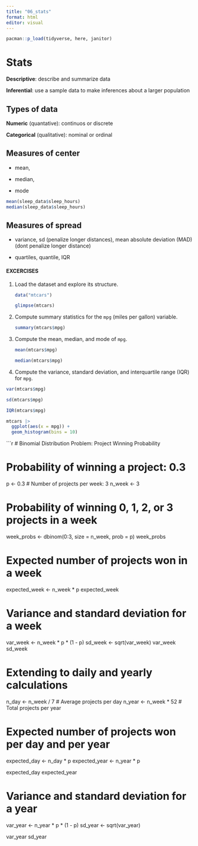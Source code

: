 ```yaml
---
title: "06_stats"
format: html
editor: visual
---
```


```r
pacman::p_load(tidyverse, here, janitor)
```

# Stats

**Descriptive**: describe and summarize data

**Inferential**: use a sample data to make inferences about a larger population

## Types of data

**Numeric** (quantative): continuos or discrete

**Categorical** (qualitative): nominal or ordinal

## Measures of center

-   mean,

-   median,

-   mode

```r
mean(sleep_data$sleep_hours)
median(sleep_data$sleep_hours)
```

## Measures of spread

-   variance, sd (penalize longer distances), mean absolute deviation (MAD) (dont penalize longer distance)

-   quartiles, quantile, IQR

#### **EXCERCISES**

1.  Load the dataset and explore its structure.

    ```r
    data("mtcars")
    ```

    ```r
    glimpse(mtcars)
    ```

2.  Compute summary statistics for the `mpg` (miles per gallon) variable.

    ```r
    summary(mtcars$mpg)
    ```

3.  Compute the mean, median, and mode of `mpg`.

    ```r
    mean(mtcars$mpg)

    ```

    ```r
    median(mtcars$mpg)
    ```

4.  Compute the variance, standard deviation, and interquartile range (IQR) for `mpg`.

```r
var(mtcars$mpg)
```

```r
sd(mtcars$mpg)
```

```r
IQR(mtcars$mpg)
```

```r
mtcars |> 
  ggplot(aes(x = mpg)) + 
  geom_histogram(bins = 10)
```

```r
# Binomial Distribution Problem: Project Winning Probability

# Probability of winning a project: 0.3
p <- 0.3
# Number of projects per week: 3
n_week <- 3

# Probability of winning 0, 1, 2, or 3 projects in a week
week_probs <- dbinom(0:3, size = n_week, prob = p)
week_probs

# Expected number of projects won in a week
expected_week <- n_week * p
expected_week

# Variance and standard deviation for a week
var_week <- n_week * p * (1 - p)
sd_week <- sqrt(var_week)
var_week
sd_week

# Extending to daily and yearly calculations
n_day <- n_week / 7  # Average projects per day
n_year <- n_week * 52  # Total projects per year

# Expected number of projects won per day and per year
expected_day <- n_day * p
expected_year <- n_year * p

expected_day
expected_year

# Variance and standard deviation for a year
var_year <- n_year * p * (1 - p)
sd_year <- sqrt(var_year)

var_year
sd_year

